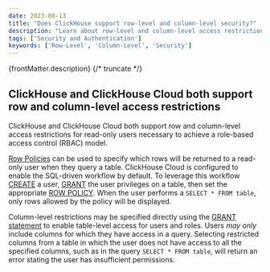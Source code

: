 ```yaml
---
date: 2023-08-13
title: "Does ClickHouse support row-level and column-level security?"
description: "Learn about row-level and column-level access restrictions in ClickHouse and ClickHouse Cloud, and how to implement role-based access control (RBAC) with policies."
tags: ['Security and Authentication']
keywords: ['Row-Level', 'Column-Level', 'Security']
---
```


{frontMatter.description}
{/* truncate */}

## ClickHouse and ClickHouse Cloud both support row and column-level access restrictions

ClickHouse and ClickHouse Cloud both support row and column-level access restrictions for read-only users necessary to achieve a role-based access control (RBAC) model. 

[Row Policies](/operations/access-rights#row-policy-management) can be used to specify which rows will be returned to a read-only user when they query a table. ClickHouse Cloud is configured to enable the SQL-driven workflow by default. To leverage this workflow [CREATE](/sql-reference/statements/create/user) a user, [GRANT](/sql-reference/statements/grant) the user privileges on a table, then set the appropriate [ROW POLICY](/operations/access-rights#row-policy-management). When the user performs a `SELECT * FROM table`, only rows allowed by the policy will be displayed.

Column-level restrictions may be specified directly using the [GRANT statement](/sql-reference/statements/grant) to enable table-level access for users and roles. Users *may only* include columns for which they have access in a query. Selecting restricted columns from a table in which the user does not have access to all the specified columns, such as in the query `SELECT * FROM table`, will return an error stating the user has insufficient permissions.
